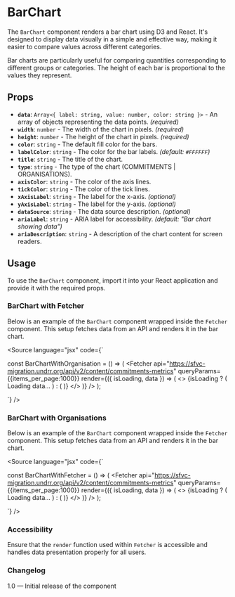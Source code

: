 
<Meta of={BarChartStories} />

# BarChart

The `BarChart` component renders a bar chart using D3 and React. It's designed to display data visually in a simple and effective way, making it easier to compare values across different categories.

Bar charts are particularly useful for comparing quantities corresponding to different groups or categories. The height of each bar is proportional to the values they represent.

## Props

* **`data`**: `Array<{ label: string, value: number, color: string }>` - An array of objects representing the data points. *(required)*
* **`width`**: `number` - The width of the chart in pixels. *(required)*
* **`height`**: `number` - The height of the chart in pixels. *(required)*
* **`color`**: `string` - The default fill color for the bars.
* **`labelColor`**: `string` - The color for the bar labels. *(default: `#FFFFFF`)*
* **`title`**: `string` - The title of the chart.
* **`type`**: `string` - The type of the chart (COMMITMENTS | ORGANISATIONS).
* **`axisColor`**: `string` - The color of the axis lines.
* **`tickColor`**: `string` - The color of the tick lines.
* **`xAxisLabel`**: `string` - The label for the x-axis. *(optional)*
* **`yAxisLabel`**: `string` - The label for the y-axis. *(optional)*
* **`dataSource`**: `string` - The data source description. *(optional)*
* **`ariaLabel`**: `string` - ARIA label for accessibility. *(default: "Bar chart showing data")*
* **`ariaDescription`**: `string` - A description of the chart content for screen readers.

## Usage

To use the `BarChart` component, import it into your React application and provide it with the required props.

### BarChart with Fetcher

Below is an example of the `BarChart` component wrapped inside the `Fetcher` component. This setup fetches data from an API and renders it in the bar chart.

<Canvas />

<Source
  language="jsx"
  code={`

const BarChartWithOrganisation = () => (
  <Fetcher
    api="https://sfvc-migration.undrr.org/api/v2/content/commitments-metrics"
    queryParams={{items_per_page:1000}}
    render={({ isLoading, data }) => (
      <>
        {isLoading ? (
          <span>Loading data...</span>
        ) : (
          <BarChart
            data={data}
            width={1000}
            height={400}
            labelColor="#9CA3AF"
            axisColor="#9CA3AF"
            tickColor="#9FAAAE"
            title="Commitments by Organisations"
            xAxisLabel="Year"
            yAxisLabel="Number of Commitments"
            dataSource="Data from fetched API"
            ariaLabel="Bar chart showing the number of commitments by year"
            ariaDescription="This chart displays the number of commitments made each year based on fetched API data."
          />
        )}
      </>
    )}
  />
);

`}
/>

### BarChart with Organisations

Below is an example of the `BarChart` component wrapped inside the `Fetcher` component. This setup fetches data from an API and renders it in the bar chart.

<Canvas />

<Source
  language="jsx"
  code={`

const BarChartWithFetcher = () => (
  <Fetcher
    api="https://sfvc-migration.undrr.org/api/v2/content/commitments-metrics"
    queryParams={{items_per_page:1000}}
    render={({ isLoading, data }) => (
      <>
        {isLoading ? (
          <span>Loading data...</span>
        ) : (
          <BarChart
            data={data}
            width={1000}
            height={400}
            labelColor="#9CA3AF"
            axisColor="#9CA3AF"
            tickColor="#9FAAAE"
            title="Organisation by Year"
            type="ORGANISATIONS"
            xAxisLabel="Year"
            yAxisLabel="Number of Organisations"
            dataSource="Data from fetched API"
            ariaLabel="Bar chart showing the number of commitments by year"
            ariaDescription="This chart displays the number of commitments made each year based on fetched API data."
          />
        )}
      </>
    )}
  />
);

`}
/>

### Accessibility

Ensure that the `render` function used within `Fetcher` is accessible and handles data presentation properly for all users.

### Changelog

1.0 — Initial release of the component
